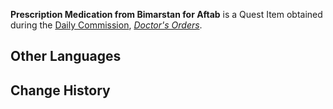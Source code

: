 {{Item Infobox
|id           = 101940
|image        = Item Parcel.png
|type         = Quest Items
|quality      = 
|description  = Medication prescribed for [[Aftab]]. Taker of this medication needs to practice a bland diet.
|source1      = ''[[Doctor's Orders]]''
|source2      = 
}}
'''Prescription Medication from Bimarstan for Aftab''' is a Quest Item obtained during the [[Daily Commission]], ''[[Doctor's Orders]]''.
<!--
==Location==
<gallery>

</gallery>
-->
==Other Languages==
{{Other Languages
|default_hidden = 1
|en      = Prescription Medication from Bimarstan for Aftab
|zhs     = 「健康之家」给阿夫塔的处方药
|zhs_rm  = "Jiànkān zhī Jiā" Gěi Āfūtǎ de Chǔfāng-yào
|zht     = 「健康之家」給阿夫塔的處方藥
|zht_rm  = "Jiànkān zhī Jiā" Gěi Āfūtǎ de Chǔfāng-yào
|ja      = ビマリスタンがアフタブに出した処方薬
|ja_rm   = Bimarisutan ga Afutabu ni Dashita Shohou-yaku
|ko      = 「비마르스탄」에서 아프탑에게 처방한 약
|ko_rm   = "Bimareuseutan"eseo Apeutap-ege Cheobanghan Yak
|es      = Medicina del bimaristán para Aftab
|fr      = Ordonnance du Bimarestan pour Aftab
|ru      = Лекарство, прописанное Афтабу в Бимарстане
|th      = ยาตามใบสั่งที่ "Bimarstan" จ่ายให้กับ Aftab
|th_rm   = 
|vi      = Đơn Thuốc Bimarstan Kê Cho Aftab
|de      = Vom „Bimarstan“ verschriebene Medizin für Aftab
|id      = Resep Obat dari Bimarstan untuk Aftab
|pt      = Receita do Bimarstan para Aftab
|tr      = Bimarstan Tarafından Aftab'a Yazılan Reçeteli İlaç
|it      = Medicina prescritta dal Bimarstan per Aftab
}}

==Change History==
{{Change History|3.0}}